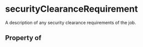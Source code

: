 # securityClearanceRequirement

A description of any security clearance requirements of the job.

## Property of



